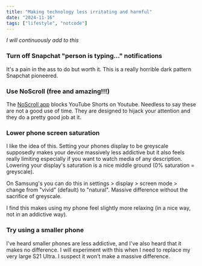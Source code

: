 ```yaml
---
title: "Making technology less irritating and harmful"
date: "2024-11-16"
tags: ["lifestyle", "notcode"]
---
```


*I will continuously add to this*

### Turn off Snapchat "person is typing..." notifications 
It's a pain in the ass to do but worth it. This is a really horrible dark pattern Snapchat pioneered. 

### Use NoScroll (free and amazing!!!)
The [NoScroll app](https://play.google.com/store/apps/details?id=com.newswarajya.noswipe.reelshortblocker&hl=en_GB) blocks YouTube Shorts on Youtube. Needless to say these are not a good use of time. They are designed to hijack your attention and they do a pretty good job at it. 

### Lower phone screen saturation 
I like the idea of this. Setting your phones display to be greyscale supposedly makes your device massively less addictive but it also feels really limiting especially if you want to watch media of any description. Lowering your display's saturation is a nice middle ground (0% saturation = greyscale). 

On Samsung's you can do this in settings > display > screen mode > change from "vivid" (default) to "natural". Massive difference without the sacrifice of greyscale.

I find this makes using my phone feel slightly more relaxing (in a nice way, not in an addictive way).

### Try using a smaller phone 
I've heard smaller phones are less addictive, and I've also heard that it makes no difference. I will experiment with this when I need to replace my very large S21 Ultra. I suspect it won't make a massive difference. 

